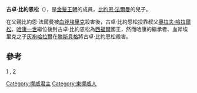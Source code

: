 {{No footnotes|time=2020-10-28T07:17:16+00:00}}
'''古卓·比約恩松'''（{{lang-no|Gudrød Bjørnsson}}），是[[金髮王朝|金髮王朝]]的成員，[[比約恩·法爾曼|比約恩·法爾曼]]的兒子。

在父親比約恩·法爾曼被[[血斧埃里克|血斧埃里克]]殺害後，古卓·比約恩松投靠叔父[[奧拉夫·哈拉爾松|奧拉夫·哈拉爾松]]。[[哈康一世|哈康一世]]繼位後封古卓·比約恩松為[[西福爾|西福爾]]國王，然而哈康的繼承者、血斧埃里克之子[[灰袍哈拉爾|灰袍哈拉爾]]在[[滕斯貝格|滕斯貝格]]將古卓·比約恩松殺害。

== 參考 ==
[http://runeberg.org/nfbj/0297.html] {{Wayback|url=http://runeberg.org/nfbj/0297.html |date=20201031034207 }}, [http://runeberg.org/nfbj/0298.html] {{Wayback|url=http://runeberg.org/nfbj/0298.html |date=20201031022721 }}

[[Category:挪威君主|Category:挪威君主]]
[[Category:東挪威人|Category:東挪威人]]